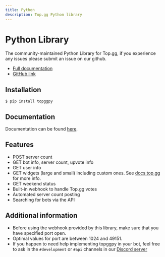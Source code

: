 ```yaml
---
title: Python
description: Top.gg Python library
---
```


# Python Library

The community-maintained Python Library for Top.gg, if you experience any issues please submit an issue on our github.

- [Full documentation](https://topggpy.rtfd.io/)
- [GitHub link](https://github.com/top-gg/python-sdk)

## Installation

```console
$ pip install topggpy
```

## Documentation

Documentation can be found [here](https://topggpy.rtfd.io).

## Features

- POST server count
- GET bot info, server count, upvote info
- GET user info
- GET widgets (large and small) including custom ones. See [docs.top.gg](https://docs.top.gg) for more info.
- GET weekend status
- Built-in webhook to handle Top.gg votes
- Automated server count posting
- Searching for bots via the API

## Additional information

- Before using the webhook provided by this library, make sure that you have specified port open.
- Optimal values for port are between 1024 and 49151.
- If you happen to need help implementing topggpy in your bot, feel free to ask in the `#development` or `#api` channels in our [Discord server](https://discord.gg/dbl)